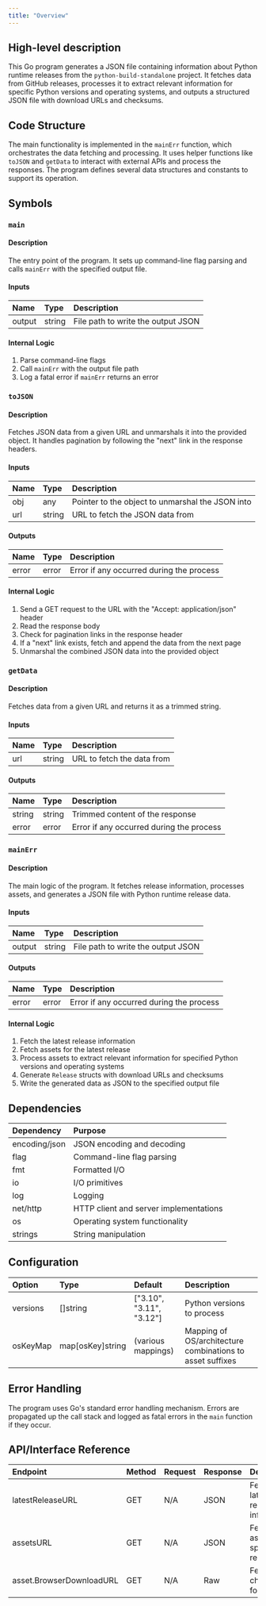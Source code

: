 ```yaml
---
title: "Overview"
---
```


## High-level description
This Go program generates a JSON file containing information about Python runtime releases from the `python-build-standalone` project. It fetches data from GitHub releases, processes it to extract relevant information for specific Python versions and operating systems, and outputs a structured JSON file with download URLs and checksums.

## Code Structure
The main functionality is implemented in the `mainErr` function, which orchestrates the data fetching and processing. It uses helper functions like `toJSON` and `getData` to interact with external APIs and process the responses. The program defines several data structures and constants to support its operation.

## Symbols

### `main`
#### Description
The entry point of the program. It sets up command-line flag parsing and calls `mainErr` with the specified output file.

#### Inputs
| Name | Type | Description |
|:-----|:-----|:------------|
| output | string | File path to write the output JSON |

#### Internal Logic
1. Parse command-line flags
2. Call `mainErr` with the output file path
3. Log a fatal error if `mainErr` returns an error

### `toJSON`
#### Description
Fetches JSON data from a given URL and unmarshals it into the provided object. It handles pagination by following the "next" link in the response headers.

#### Inputs
| Name | Type | Description |
|:-----|:-----|:------------|
| obj | any | Pointer to the object to unmarshal the JSON into |
| url | string | URL to fetch the JSON data from |

#### Outputs
| Name | Type | Description |
|:-----|:-----|:------------|
| error | error | Error if any occurred during the process |

#### Internal Logic
1. Send a GET request to the URL with the "Accept: application/json" header
2. Read the response body
3. Check for pagination links in the response header
4. If a "next" link exists, fetch and append the data from the next page
5. Unmarshal the combined JSON data into the provided object

### `getData`
#### Description
Fetches data from a given URL and returns it as a trimmed string.

#### Inputs
| Name | Type | Description |
|:-----|:-----|:------------|
| url | string | URL to fetch the data from |

#### Outputs
| Name | Type | Description |
|:-----|:-----|:------------|
| string | string | Trimmed content of the response |
| error | error | Error if any occurred during the process |

### `mainErr`
#### Description
The main logic of the program. It fetches release information, processes assets, and generates a JSON file with Python runtime release data.

#### Inputs
| Name | Type | Description |
|:-----|:-----|:------------|
| output | string | File path to write the output JSON |

#### Outputs
| Name | Type | Description |
|:-----|:-----|:------------|
| error | error | Error if any occurred during the process |

#### Internal Logic
1. Fetch the latest release information
2. Fetch assets for the latest release
3. Process assets to extract relevant information for specified Python versions and operating systems
4. Generate `Release` structs with download URLs and checksums
5. Write the generated data as JSON to the specified output file

## Dependencies
| Dependency | Purpose |
|:-----------|:--------|
| encoding/json | JSON encoding and decoding |
| flag | Command-line flag parsing |
| fmt | Formatted I/O |
| io | I/O primitives |
| log | Logging |
| net/http | HTTP client and server implementations |
| os | Operating system functionality |
| strings | String manipulation |

## Configuration
| Option | Type | Default | Description |
|:-------|:-----|:--------|:------------|
| versions | []string | ["3.10", "3.11", "3.12"] | Python versions to process |
| osKeyMap | map[osKey]string | (various mappings) | Mapping of OS/architecture combinations to asset suffixes |

## Error Handling
The program uses Go's standard error handling mechanism. Errors are propagated up the call stack and logged as fatal errors in the `main` function if they occur.

## API/Interface Reference
| Endpoint | Method | Request | Response | Description |
|:---------|:-------|:--------|:---------|:------------|
| latestReleaseURL | GET | N/A | JSON | Fetches latest release information |
| assetsURL | GET | N/A | JSON | Fetches assets for a specific release |
| asset.BrowserDownloadURL | GET | N/A | Raw | Fetches checksum for an asset |